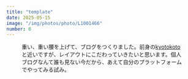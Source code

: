 ```yaml
---
title: "template"
date: 2025-05-15
image: "/img/photos/photo/L1001466"
number: 0
---
```




<Figure
  src="/img/photos/photo/L1001466.jpg"
  alt="京都駅のエスカレーター"
  scale="1.05"  
  />
<Grid
  w="2" h="2" space="6">
  <p class="-text-xs">重い、重い腰を上げて、ブログをつくりました。前身の<a
  href="https://kyotokoto.jp/">kyotokoto</a>と近いですが、レイアウトにこだわっていきたいと思います。個人ブログなんて誰も見ない今だから、あえて自分のプラットフォームでやってみる試み。</p>
</Grid>